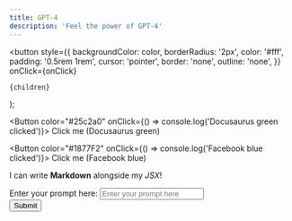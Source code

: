 ```yaml
---
title: GPT-4
description: 'Feel the power of GPT-4'
---
```


  <button
    style={{
      backgroundColor: color,
      borderRadius: '2px',
      color: '#fff',
      padding: '0.5rem 1rem',
      cursor: 'pointer',
      border: 'none',
      outline: 'none',
    }}
    onClick={onClick}
  >
    {children}
  </button>
);

<Button color="#25c2a0" onClick={() => console.log('Docusaurus green clicked')}>
  Click me (Docusaurus green)
</Button>

<Button color="#1877F2" onClick={() => console.log('Facebook blue clicked')}>
  Click me (Facebook blue)
</Button>

I can write **Markdown** alongside my _JSX_!

<form id="gptForm">
  <label for="prompt">Enter your prompt here:</label>
  <input
    type="text"
    id="prompt"
    name="prompt"
    placeholder="Enter your prompt here"
    class="dark"
  />
  <br />
  <input
    type="button"
    value="Submit"
    class="dark"
    onclick="submitForm()"
  />
</form>
